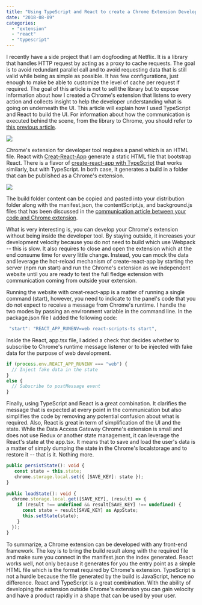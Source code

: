 ```yaml
---
title: "Using TypeScript and React to create a Chrome Extension Developer Tool"
date: "2018-08-09"
categories: 
  - "extension"
  - "react"
  - "typescript"
---
```


I recently have a side project that I am dogfooding at Netflix. It is a library that handles HTTP request by acting as a proxy to cache requests. The goal is to avoid redundant parallel call and to avoid requesting data that is still valid while being as simple as possible. It has few configurations, just enough to make be able to customize the level of cache per request if required. The goal of this article is not to sell the library but to expose information about how I created a Chrome's extension that listens to every action and collects insight to help the developer understanding what is going on underneath the UI. This article will explain how I used TypeScript and React to build the UI. For information about how the communication is executed behind the scene, from the library to Chrome, you should refer to [this previous article](https://patrickdesjardins.com/blog/using-typescript-and-react-to-create-a-chrome-extension-developer-tool).

![](images/DataAccessGatewayOverview.png)

Chrome's extension for developer tool requires a panel which is an HTML file. React with [Creat-React-App](https://github.com/facebook/create-react-app) generate a static HTML file that bootstrap React. There is a flavor of [create-react-app with TypeScript](https://github.com/wmonk/create-react-app-typescript) that works similarly, but with TypeScript. In both case, it generates a build in a folder that can be published as a Chrome's extension.

![](images/TypeScriptReactChromeExtension.png)

The build folder content can be copied and pasted into your distribution folder along with the manifest.json, the contentScript.js, and background.js files that has been discussed in the [communication article between your code and Chrome extension](https://patrickdesjardins.com/blog/using-typescript-and-react-to-create-a-chrome-extension-developer-tool).

What is very interesting is, you can develop your Chrome's extension without being inside the developer tool. By staying outside, it increases your development velocity because you do not need to build which use Webpack -- this is slow. It also requires to close and open the extension which at the end consume time for every little change. Instead, you can mock the data and leverage the hot-reload mechanism of create-react-app by starting the server (npm run start) and run the Chrome's extension as we independent website until you are ready to test the full fledge extension with communication coming from outside your extension.

Running the website with creat-react-app is a matter of running a single command (start), however, you need to indicate to the panel's code that you do not expect to receive a message from Chrome's runtime. I handle the two modes by passing an environment variable in the command line. In the package.json file I added the following code:

```typescript
 "start": "REACT_APP_RUNENV=web react-scripts-ts start", 
``` 

Inside the React, app.tsx file, I added a check that decides whether to subscribe to Chrome's runtime message listener or to be injected with fake data for the purpose of web development.

```typescript
if (process.env.REACT_APP_RUNENV === "web") { 
  // Inject fake data in the state 
} 
else { 
  // Subscribe to postMessage event 
} 
``` 

Finally, using TypeScript and React is a great combination. It clarifies the message that is expected at every point in the communication but also simplifies the code by removing any potential confusion about what is required. Also, React is great in term of simplification of the UI and the state. While the Data Access Gateway Chrome's extension is small and does not use Redux or another state management, it can leverage the React's state at the app.tsx. It means that to save and load the user's data is a matter of simply dumping the state in the Chrome's localstorage and to restore it -- that is it. Nothing more.

```typescript
public persistState(): void { 
   const state = this.state; 
   chrome.storage.local.set({ [SAVE_KEY]: state }); 
} 
   
public loadState(): void { 
  chrome.storage.local.get([SAVE_KEY], (result) => { 
    if (result !== undefined && result[SAVE_KEY] !== undefined) { 
      const state = result[SAVE_KEY] as AppState; 
      this.setState(state); 
    } 
  }); 
} 
``` 

To summarize, a Chrome extension can be developed with any front-end framework. The key is to bring the build result along with the required file and make sure you connect in the manifest.json the index generated. React works well, not only because it generates for you the entry point as a simple HTML file which is the format required by Chrome's extension. TypeScript is not a hurdle because the file generated by the build is JavaScript, hence no difference. React and TypeScript is a great combination. With the ability of developing the extension outside Chrome's extension you can gain velocity and have a product rapidly in a shape that can be used by your user.

